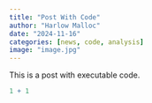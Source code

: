 ```yaml
---
title: "Post With Code"
author: "Harlow Malloc"
date: "2024-11-16"
categories: [news, code, analysis]
image: "image.jpg"
---
```


This is a post with executable code.

```r
1 + 1
```
